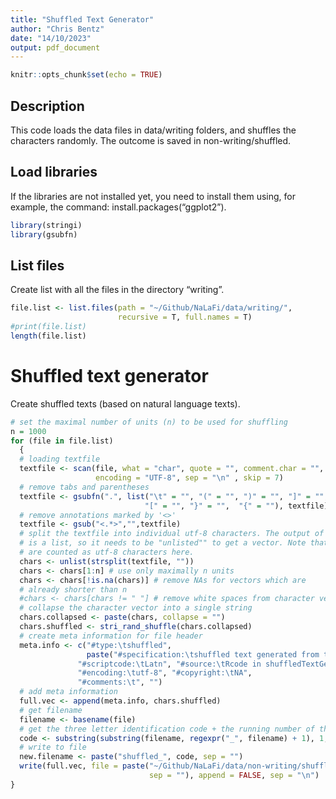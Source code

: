 ```yaml
---
title: "Shuffled Text Generator"
author: "Chris Bentz"
date: "14/10/2023"
output: pdf_document
---
```


```r
knitr::opts_chunk$set(echo = TRUE)
```
## Description
This code loads the data files in data/writing folders, and shuffles the characters randomly. The outcome is saved in non-writing/shuffled.

## Load libraries
If the libraries are not installed yet, you need to install them using, for example, the command: install.packages("ggplot2"). 
```r
library(stringi)
library(gsubfn)
```

## List files
Create list with all the files in the directory "writing". 
```r
file.list <- list.files(path = "~/Github/NaLaFi/data/writing/", 
                        recursive = T, full.names = T)
#print(file.list)
length(file.list)
```

# Shuffled text generator
Create shuffled texts (based on natural language texts).
```r
# set the maximal number of units (n) to be used for shuffling
n = 1000
for (file in file.list)
  {
  # loading textfile
  textfile <- scan(file, what = "char", quote = "", comment.char = "", 
                   encoding = "UTF-8", sep = "\n" , skip = 7)
  # remove tabs and parentheses
  textfile <- gsubfn(".", list("\t" = "", "(" = "", ")" = "", "]" = "",
                              "[" = "", "}" = "",  "{" = ""), textfile)
  # remove annotations marked by '<>'
  textfile <- gsub("<.*>","",textfile) 
  # split the textfile into individual utf-8 characters. The output of strsplit() 
  # is a list, so it needs to be "unlisted"" to get a vector. Note that white spaces  
  # are counted as utf-8 characters here.
  chars <- unlist(strsplit(textfile, ""))
  chars <- chars[1:n] # use only maximally n units
  chars <- chars[!is.na(chars)] # remove NAs for vectors which are 
  # already shorter than n
  #chars <- chars[chars != " "] # remove white spaces from character vector
  # collapse the character vector into a single string
  chars.collapsed <- paste(chars, collapse = "")
  chars.shuffled <- stri_rand_shuffle(chars.collapsed)
  # create meta information for file header
  meta.info <- c("#type:\tshuffled", 
                 paste("#specification:\tshuffled text generated from text", basename(file)),
               "#scriptcode:\tLatn", "#source:\tRcode in shuffledTextGenerator.Rmd",
               "#encoding:\tutf-8", "#copyright:\tNA", 
               "#comments:\t", "")
  # add meta information
  full.vec <- append(meta.info, chars.shuffled)
  # get filename
  filename <- basename(file)
  # get the three letter identification code + the running number of the original
  code <- substring(substring(filename, regexpr("_", filename) + 1), 1, 8)
  # write to file
  new.filename <- paste("shuffled_", code, sep = "")
  write(full.vec, file = paste("~/Github/NaLaFi/data/non-writing/shuffled/", new.filename, 
                               sep = ""), append = FALSE, sep = "\n")
}
```
